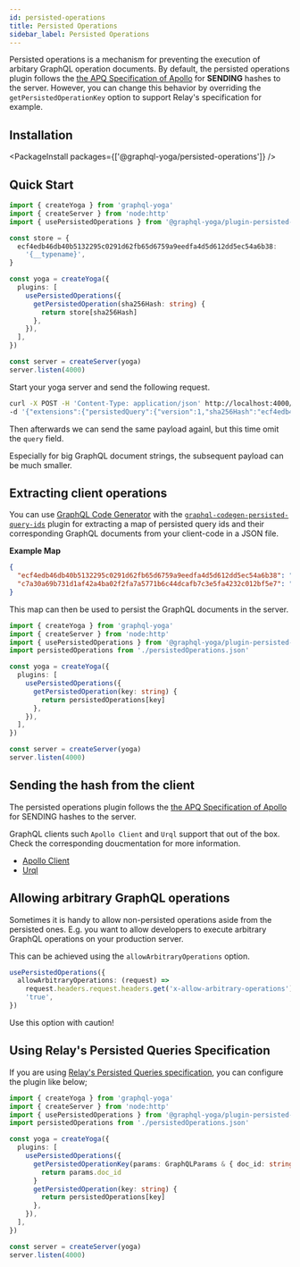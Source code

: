```yaml
---
id: persisted-operations
title: Persisted Operations
sidebar_label: Persisted Operations
---
```


Persisted operations is a mechanism for preventing the execution of arbitary GraphQL operation documents.
By default, the persisted operations plugin follows the [the APQ Specification of Apollo](https://github.com/apollographql/apollo-link-persisted-queries#apollo-engine) for **SENDING** hashes to the server.
However, you can change this behavior by overriding the `getPersistedOperationKey` option to support Relay's specification for example.

## Installation

<PackageInstall packages={['@graphql-yoga/persisted-operations']} />

## Quick Start

```ts
import { createYoga } from 'graphql-yoga'
import { createServer } from 'node:http'
import { usePersistedOperations } from '@graphql-yoga/plugin-persisted-operations'

const store = {
  ecf4edb46db40b5132295c0291d62fb65d6759a9eedfa4d5d612dd5ec54a6b38:
    '{__typename}',
}

const yoga = createYoga({
  plugins: [
    usePersistedOperations({
      getPersistedOperation(sha256Hash: string) {
        return store[sha256Hash]
      },
    }),
  ],
})

const server = createServer(yoga)
server.listen(4000)
```

Start your yoga server and send the following request.

```bash
curl -X POST -H 'Content-Type: application/json' http://localhost:4000/graphql \
-d '{"extensions":{"persistedQuery":{"version":1,"sha256Hash":"ecf4edb46db40b5132295c0291d62fb65d6759a9eedfa4d5d612dd5ec54a6b38"}}}'
```

Then afterwards we can send the same payload againl, but this time omit the `query` field.

Especially for big GraphQL document strings, the subsequent payload can be much smaller.

## Extracting client operations

You can use [GraphQL Code Generator](https://www.graphql-code-generator.com/) with the [`graphql-codegen-persisted-query-ids`](https://github.com/valu-digital/graphql-codegen-persisted-query-ids) plugin for extracting a map of persisted query ids and their corresponding GraphQL documents from your client-code in a JSON file.

**Example Map**

```json
{
  "ecf4edb46db40b5132295c0291d62fb65d6759a9eedfa4d5d612dd5ec54a6b38": "{__typename}",
  "c7a30a69b731d1af42a4ba02f2fa7a5771b6c44dcafb7c3e5fa4232c012bf5e7": "mutation {__typename}"
}
```

This map can then be used to persist the GraphQL documents in the server.

```ts
import { createYoga } from 'graphql-yoga'
import { createServer } from 'node:http'
import { usePersistedOperations } from '@graphql-yoga/plugin-persisted-operations'
import persistedOperations from './persistedOperations.json'

const yoga = createYoga({
  plugins: [
    usePersistedOperations({
      getPersistedOperation(key: string) {
        return persistedOperations[key]
      },
    }),
  ],
})

const server = createServer(yoga)
server.listen(4000)
```

## Sending the hash from the client

The persisted operations plugin follows the [the APQ Specification of Apollo](https://github.com/apollographql/apollo-link-persisted-queries#apollo-engine) for SENDING hashes to the server.

GraphQL clients such `Apollo Client` and `Urql` support that out of the box.
Check the corresponding doucmentation for more information.

- [Apollo Client](https://www.apollographql.com/docs/apollo-server/performance/apq/#step-2-enable-automatic-persisted-queries)
- [Urql](https://formidable.com/open-source/urql/docs/advanced/persistence-and-uploads/)

## Allowing arbitrary GraphQL operations

Sometimes it is handy to allow non-persisted operations aside from the persisted ones.
E.g. you want to allow developers to execute arbitrary GraphQL operations on your production server.

This can be achieved using the `allowArbitraryOperations` option.

```ts
usePersistedOperations({
  allowArbitraryOperations: (request) =>
    request.headers.request.headers.get('x-allow-arbitrary-operations') ===
    'true',
})
```

Use this option with caution!

## Using Relay's Persisted Queries Specification

If you are using [Relay's Persisted Queries specification](https://relay.dev/docs/guides/persisted-queries/#example-implemetation-of-relaylocalpersistingjs), you can configure the plugin like below;

```ts
import { createYoga } from 'graphql-yoga'
import { createServer } from 'node:http'
import { usePersistedOperations } from '@graphql-yoga/plugin-persisted-operations'
import persistedOperations from './persistedOperations.json'

const yoga = createYoga({
  plugins: [
    usePersistedOperations({
      getPersistedOperationKey(params: GraphQLParams & { doc_id: string }) {
        return params.doc_id
      }
      getPersistedOperation(key: string) {
        return persistedOperations[key]
      },
    }),
  ],
})

const server = createServer(yoga)
server.listen(4000)
```
